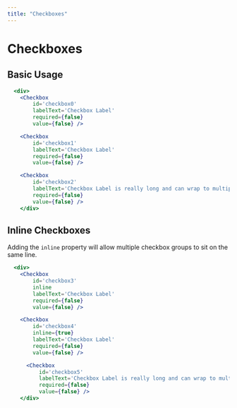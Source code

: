 ```yaml
---
title: "Checkboxes"
---
```


# Checkboxes

## Basic Usage

```.jsx
  <div>
    <Checkbox
        id='checkbox0'
        labelText='Checkbox Label'
        required={false}
        value={false} />

    <Checkbox
        id='checkbox1'
        labelText='Checkbox Label'
        required={false}
        value={false} />

    <Checkbox
        id='checkbox2'
        labelText='Checkbox Label is really long and can wrap to multiple lines lorem ipsum dolar sit amet is really long and can wrap to multiple lines'
        required={false}
        value={false} />
    </div>
```

## Inline Checkboxes
Adding the `inline` property will allow multiple checkbox groups to sit on the same line.

```.jsx
  <div>
    <Checkbox
        id='checkbox3'
        inline
        labelText='Checkbox Label'
        required={false}
        value={false} />

    <Checkbox
        id='checkbox4'
        inline={true}
        labelText='Checkbox Label'
        required={false}
        value={false} />

      <Checkbox
          id='checkbox5'
          labelText='Checkbox Label is really long and can wrap to multiple lines lorem ipsum dolar sit amet is really long and can wrap to multiple lines'
          required={false}
          value={false} />
    </div>
```
